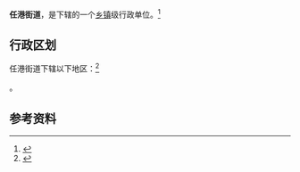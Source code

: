 {{中国乡级行政区|32/06/02/003/000}}

'''任港街道'''，是{{PRC admin/fullname|32/06/02/003/000|3}}下辖的一个[[乡镇|乡镇]]级行政单位。<ref>{{PRC admin/ref sgc|{{PRC admin/parent|32/06/02/003/000}}}}</ref>

== 行政区划 ==

任港街道下辖以下地区：<ref>{{PRC admin/ref sgc|32/06/02/003/000}}</ref>

{{PRC admin/children|32/06/02/003/000}}。

== 参考资料 ==

{{reflist}}

{{行政区划小作品}}
{{PRC admin/navcat|32/06/02/003/000}}